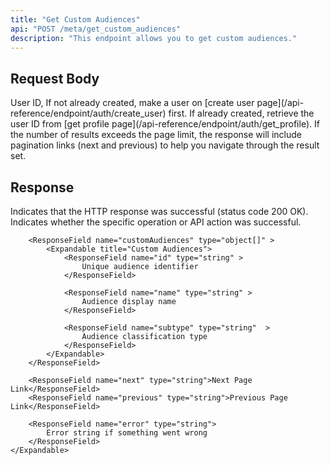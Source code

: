 ```yaml
---
title: "Get Custom Audiences"
api: "POST /meta/get_custom_audiences"
description: "This endpoint allows you to get custom audiences."
---
```


## Request Body

<ParamField body="userId" type="string" required>
	User ID, If not already created, make a user on [create user
	page](/api-reference/endpoint/auth/create_user) first. If already created,
	retrieve the user ID from [get profile
	page](/api-reference/endpoint/auth/get_profile).
</ParamField>
<ParamField body="pagination" type="string">
	If the number of results exceeds the page limit, the response will include
	pagination links (next and previous) to help you navigate through the result
	set.
</ParamField>

## Response

<ResponseField name="success" type="boolean">
	Indicates that the HTTP response was successful (status code 200 OK).
</ResponseField>

<ResponseField name="results" type="object" >
	<Expandable title="Results Object">
		<ResponseField name="success" type="boolean" >
			Indicates whether the specific operation or API action was successful.
		</ResponseField>

    	<ResponseField name="customAudiences" type="object[]" >
            <Expandable title="Custom Audiences">
                <ResponseField name="id" type="string" >
                    Unique audience identifier
                </ResponseField>

                <ResponseField name="name" type="string" >
                    Audience display name
                </ResponseField>

                <ResponseField name="subtype" type="string"  >
                    Audience classification type
                </ResponseField>
            </Expandable>
        </ResponseField>

    	<ResponseField name="next" type="string">Next Page Link</ResponseField>
    	<ResponseField name="previous" type="string">Previous Page Link</ResponseField>

        <ResponseField name="error" type="string">
    		Error string if something went wrong
    	</ResponseField>
    </Expandable>

</ResponseField>
